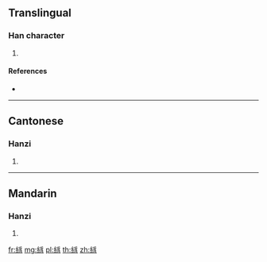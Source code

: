 {{character info/new}}
==Translingual==

===Han character===
{{Han char|rn=120|rad=糸|as=07|sn=13|four=22922|canj=VFBSH}}

# {{defn|Han|sort=糸07}}

====References====
* {{Han ref|kx=0924.240|dkj=27473|dj=1360.020|hdz=53406.030|uh=7D7C|ud=32124|bh=DF61|bd=57185}}

----

==Cantonese==

===Hanzi===
{{yue-hanzi|jyut=zam2|y=jam2}}

# {{defn|lang=yue|sort=糸07}}

----

==Mandarin==

===Hanzi===
{{cmn-hanzi|pin=[[zhěn]] ([[zhen3]]), [[zhì]] ([[zhi4]])|wg=chen<sup>3</sup>, chih<sup>4</sup>}}

# {{defn|lang=cmn|sort=糸07}}

[[fr:絼]]
[[mg:絼]]
[[pl:絼]]
[[th:絼]]
[[zh:絼]]